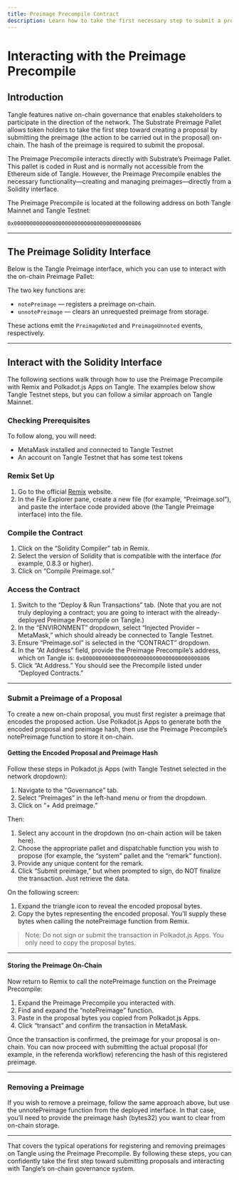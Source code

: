 ```yaml
---
title: Preimage Precompile Contract
description: Learn how to take the first necessary step to submit a proposal on-chain by submitting a preimage that contains the action to be carried out in the proposal, using Tangle’s Preimage Precompile.
---
```



# Interacting with the Preimage Precompile

## Introduction

Tangle features native on-chain governance that enables stakeholders to participate in the direction of the network. The Substrate Preimage Pallet allows token holders to take the first step toward creating a proposal by submitting the preimage (the action to be carried out in the proposal) on-chain. The hash of the preimage is required to submit the proposal.

The Preimage Precompile interacts directly with Substrate’s Preimage Pallet. This pallet is coded in Rust and is normally not accessible from the Ethereum side of Tangle. However, the Preimage Precompile enables the necessary functionality—creating and managing preimages—directly from a Solidity interface.

The Preimage Precompile is located at the following address on both Tangle Mainnet and Tangle Testnet:

```text
0x0000000000000000000000000000000000000806
```

---

## The Preimage Solidity Interface

Below is the Tangle Preimage interface, which you can use to interact with the on-chain Preimage Pallet:

<GithubFileReaderDisplay
  url="https://github.com/tangle-network/tangle/blob/main/precompiles/preimage/Preimage.sol"
  title="Solidity Interface for Tangle Preimage Precompile"
/>

The two key functions are:

- `notePreimage` — registers a preimage on-chain.
- `unnotePreimage` — clears an unrequested preimage from storage.

These actions emit the `PreimageNoted` and `PreimageUnnoted` events, respectively.

---

## Interact with the Solidity Interface

The following sections walk through how to use the Preimage Precompile with Remix and Polkadot.js Apps on Tangle. The examples below show Tangle Testnet steps, but you can follow a similar approach on Tangle Mainnet.

### Checking Prerequisites

To follow along, you will need:

- MetaMask installed and connected to Tangle Testnet
- An account on Tangle Testnet that has some test tokens

### Remix Set Up

1. Go to the official [Remix](https://remix.ethereum.org) website.
2. In the File Explorer pane, create a new file (for example, “Preimage.sol”), and paste the interface code provided above (the Tangle Preimage interface) into the file.

### Compile the Contract

1. Click on the “Solidity Compiler” tab in Remix.
2. Select the version of Solidity that is compatible with the interface (for example, 0.8.3 or higher).
3. Click on “Compile Preimage.sol.”

### Access the Contract

1. Switch to the “Deploy & Run Transactions” tab. (Note that you are not truly deploying a contract; you are going to interact with the already-deployed Preimage Precompile on Tangle.)
2. In the “ENVIRONMENT” dropdown, select “Injected Provider – MetaMask,” which should already be connected to Tangle Testnet.
3. Ensure “Preimage.sol” is selected in the “CONTRACT” dropdown.
4. In the “At Address” field, provide the Preimage Precompile’s address, which on Tangle is:
   `0x0000000000000000000000000000000000000806`
5. Click “At Address.” You should see the Precompile listed under “Deployed Contracts.”

---

### Submit a Preimage of a Proposal

To create a new on-chain proposal, you must first register a preimage that encodes the proposed action. Use Polkadot.js Apps to generate both the encoded proposal and preimage hash, then use the Preimage Precompile’s notePreimage function to store it on-chain.

#### Getting the Encoded Proposal and Preimage Hash

Follow these steps in Polkadot.js Apps (with Tangle Testnet selected in the network dropdown):

1. Navigate to the “Governance” tab.
2. Select “Preimages” in the left-hand menu or from the dropdown.
3. Click on “+ Add preimage.”

Then:

1. Select any account in the dropdown (no on-chain action will be taken here).
2. Choose the appropriate pallet and dispatchable function you wish to propose (for example, the “system” pallet and the “remark” function).
3. Provide any unique content for the remark.
4. Click “Submit preimage,” but when prompted to sign, do NOT finalize the transaction. Just retrieve the data.

On the following screen:

1. Expand the triangle icon to reveal the encoded proposal bytes.
2. Copy the bytes representing the encoded proposal. You’ll supply these bytes when calling the notePreimage function from Remix.

> Note: Do not sign or submit the transaction in Polkadot.js Apps. You only need to copy the proposal bytes.

---

#### Storing the Preimage On-Chain

Now return to Remix to call the notePreimage function on the Preimage Precompile:

1. Expand the Preimage Precompile you interacted with.
2. Find and expand the “notePreimage” function.
3. Paste in the proposal bytes you copied from Polkadot.js Apps.
4. Click “transact” and confirm the transaction in MetaMask.

Once the transaction is confirmed, the preimage for your proposal is on-chain. You can now proceed with submitting the actual proposal (for example, in the referenda workflow) referencing the hash of this registered preimage.

---

### Removing a Preimage

If you wish to remove a preimage, follow the same approach above, but use the unnotePreimage function from the deployed interface. In that case, you’ll need to provide the preimage hash (bytes32) you want to clear from on-chain storage.

---

That covers the typical operations for registering and removing preimages on Tangle using the Preimage Precompile. By following these steps, you can confidently take the first step toward submitting proposals and interacting with Tangle’s on-chain governance system.
